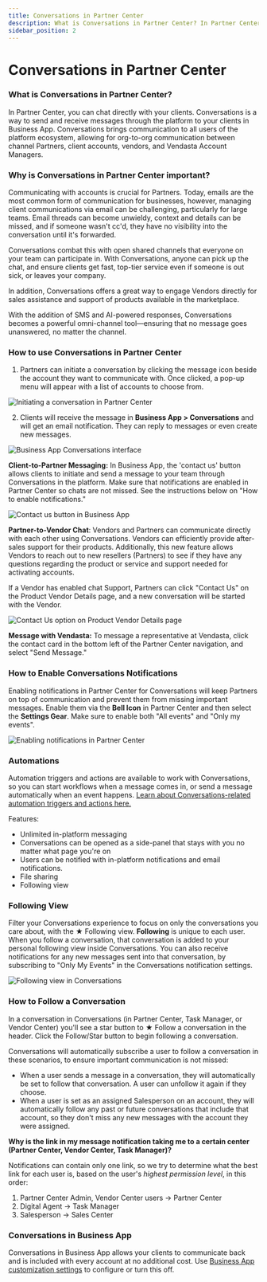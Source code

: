 ```yaml
---
title: Conversations in Partner Center
description: What is Conversations in Partner Center? In Partner Center, you can chat directly with your clients. Conversations is a way to send and receive messages...">
sidebar_position: 2
---
```


# Conversations in Partner Center

### **What is Conversations in Partner Center?**

In Partner Center, you can chat directly with your clients. Conversations is a way to send and receive messages through the platform to your clients in Business App. Conversations brings communication to all users of the platform ecosystem, allowing for org-to-org communication between channel Partners, client accounts, vendors, and Vendasta Account Managers.

### **Why is Conversations in Partner Center important?**

Communicating with accounts is crucial for Partners. Today, emails are the most common form of communication for businesses, however, managing client communications via email can be challenging, particularly for large teams. Email threads can become unwieldy, context and details can be missed, and if someone wasn't cc'd, they have no visibility into the conversation until it's forwarded.

Conversations combat this with open shared channels that everyone on your team can participate in. With Conversations, anyone can pick up the chat, and ensure clients get fast, top-tier service even if someone is out sick, or leaves your company.

In addition, Conversations offers a great way to engage Vendors directly for sales assistance and support of products available in the marketplace.

With the addition of SMS and AI-powered responses, Conversations becomes a powerful omni-channel tool—ensuring that no message goes unanswered, no matter the channel.

### **How to use Conversations in Partner Center**

1. Partners can initiate a conversation by clicking the message icon beside the account they want to communicate with. Once clicked, a pop-up menu will appear with a list of accounts to choose from.

![Initiating a conversation in Partner Center](./img/partner-center-inbox/initiate-conversation.jpg)

2. Clients will receive the message in **Business App > Conversations** and will get an email notification. They can reply to messages or even create new messages.

![Business App Conversations interface](./img/partner-center-inbox/business-app-inbox.jpg)

**Client-to-Partner Messaging:** In Business App, the 'contact us' button allows clients to initiate and send a message to your team through Conversations in the platform. Make sure that notifications are enabled in Partner Center so chats are not missed. See the instructions below on "How to enable notifications."

![Contact us button in Business App](./img/partner-center-inbox/contact-us-button.jpg)

**Partner-to-Vendor Chat**: Vendors and Partners can communicate directly with each other using Conversations. Vendors can efficiently provide after-sales support for their products. Additionally, this new feature allows Vendors to reach out to new resellers (Partners) to see if they have any questions regarding the product or service and support needed for activating accounts.

If a Vendor has enabled chat Support, Partners can click "Contact Us" on the Product Vendor Details page, and a new conversation will be started with the Vendor.

![Contact Us option on Product Vendor Details page](./img/partner-center-inbox/vendor-contact-us.jpg)

**Message with Vendasta:** To message a representative at Vendasta, click the contact card in the bottom left of the Partner Center navigation, and select "Send Message."

### **How to Enable Conversations Notifications**

Enabling notifications in Partner Center for Conversations will keep Partners on top of communication and prevent them from missing important messages. Enable them via the **Bell Icon** in Partner Center and then select the **Settings Gear**. Make sure to enable both "All events" and "Only my events".

![Enabling notifications in Partner Center](./img/partner-center-inbox/enable-notifications.jpg)

### **Automations**

Automation triggers and actions are available to work with Conversations, so you can start workflows when a message comes in, or send a message automatically when an event happens. [Learn about Conversations-related automation triggers and actions here.](./automations-available-for-conversations)

Features:

- Unlimited in-platform messaging
- Conversations can be opened as a side-panel that stays with you no matter what page you're on
- Users can be notified with in-platform notifications and email notifications.
- File sharing
- Following view

### **Following View**

Filter your Conversations experience to focus on only the conversations you care about, with the ★ Following view. **Following** is unique to each user. When you follow a conversation, that conversation is added to your personal following view inside Conversations. You can also receive notifications for any new messages sent into that conversation, by subscribing to "Only My Events" in the Conversations notification settings.

![Following view in Conversations](./img/partner-center-inbox/following-view.jpg)

### **How to Follow a Conversation**

In a conversation in Conversations (in Partner Center, Task Manager, or Vendor Center) you'll see a star button to ★ Follow a conversation in the header. Click the Follow/Star button to begin following a conversation.

Conversations will automatically subscribe a user to follow a conversation in these scenarios, to ensure important communication is not missed:

- When a user sends a message in a conversation, they will automatically be set to follow that conversation. A user can unfollow it again if they choose.
- When a user is set as an assigned Salesperson on an account, they will automatically follow any past or future conversations that include that account, so they don't miss any new messages with the account they were assigned.

**Why is the link in my message notification taking me to a certain center (Partner Center, Vendor Center, Task Manager)?**

Notifications can contain only one link, so we try to determine what the best link for each user is, based on the user's *highest permission level*, in this order:

1. Partner Center Admin, Vendor Center users → Partner Center
2. Digital Agent → Task Manager
3. Salesperson → Sales Center

### **Conversations in Business App**

Conversations in Business App allows your clients to communicate back and is included with every account at no additional cost. Use [Business App customization settings](../../../administration/platform-settings/customize-business-app/customize-business-app) to configure or turn this off.